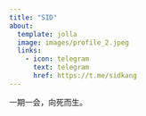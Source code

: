 ```yaml
---
title: "SID"
about:
  template: jolla
  image: images/profile_2.jpeg
  links:
    - icon: telegram
      text: telegram
      href: https://t.me/sidkang
---
```


一期一会，向死而生。
